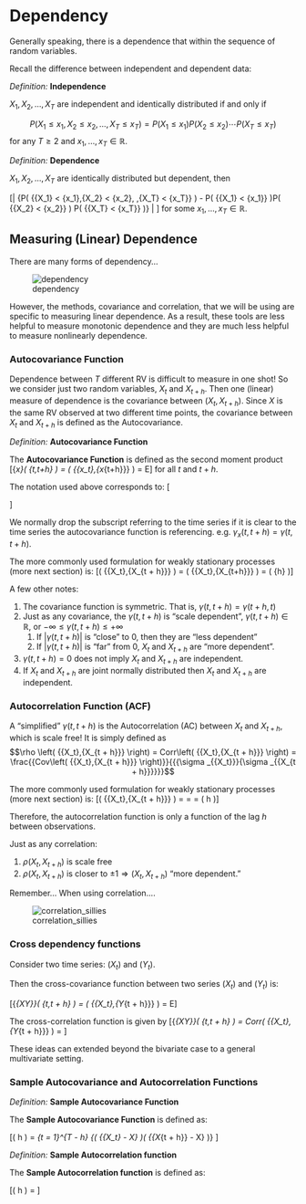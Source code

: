 # Dependency

Generally speaking, there is a dependence that within the sequence of random variables.

Recall the difference between independent and dependent data:

*Definition:* **Independence**

$X_1, X_2, \ldots, X_T$ are independent and identically distributed if and only if

$$P\left(X_1 \le x_1, X_2 \le x_2,\ldots, X_{T} \le x_T \right) = P\left(X_1 \le x_1\right) P\left(X_2 \le x_2\right) \cdots P\left(X_{T} \le x_T \right)$$ 
for any $T \ge 2$ and $x_1, \ldots, x_T \in \mathbb{R}$.

*Definition:* **Dependence**

$X_1, X_2, \ldots, X_T$ are identically distributed but dependent, then 

\[\left| {P\left( {{X_1} < {x_1},{X_2} < {x_2}, \ldots ,{X_T} < {x_T}} \right) - P\left( {{X_1} < {x_1}} \right)P\left( {{X_2} < {x_2}} \right) \cdots P\left( {{X_T} < {x_T}} \right)} \right| \ne 0\]
for some $x_1, \ldots, x_T \in \mathbb{R}$.

## Measuring (Linear) Dependence

There are many forms of dependency...

![dependency](images/1280px-Correlation_examples2.png)

However, the methods, covariance and correlation, that we will be using are specific to measuring linear dependence. As a result, these tools are less helpful to measure monotonic dependence and they are much less helpful to measure nonlinearly dependence.

### Autocovariance Function 


Dependence between $T$ different RV is difficult to measure in one shot! So we consider just two random variables, $X_t$ and $X_{t+h}$. Then one
(linear) measure of dependence is the covariance between $\left(X_t , X_{t+h}\right)$. Since $X$ is the same RV observed at two different time
points, the covariance between $X_t$ and $X_{t+h}$ is defined as the Autocovariance.

*Definition:* **Autocovariance Function**

The **Autocovariance Function** is defined as the second moment product
\[{\gamma _x}\left( {t,t+h} \right) = \operatorname{cov} \left( {{x_t},{x_{t+h}}} \right) = E\left[ {\left( {{x_t} - {\mu _t}} \right)\left( {{x_{t+h}} - {\mu _{t+h}}} \right)} \right]\]
for all $t$ and $t+h$. 

The notation used above corresponds to:
\[\begin{aligned}
  \operatorname{cov} \left( {{X_t},{X_{t+h}}} \right) &= E\left[ {{X_t}{X_{t+h}}} \right] - E\left[ {{X_t}} \right]E\left[ {{X_{t+h}}} \right] \\
  E\left[ {{X_t}} \right] &= \int\limits_{ - \infty }^\infty  {x \cdot {f_x}\left( x \right)dx}  \\
  E\left[ {{X_t}{X_{t+h}}} \right] &= \int\limits_{ - \infty }^\infty  {\int\limits_{ - \infty }^\infty  {{x_1}{x_2} \cdot f\left( {{x_1},{x_2}} \right)d{x_1}d{x_2}} }  \\ 
\end{aligned} \]

We normally drop the subscript referring to the time series if it is clear to the time series the autocovariance function is referencing.
e.g. ${\gamma _x}\left( {t,t+h} \right) = {\gamma}\left( {t,t+h} \right)$.

The more commonly used formulation for weakly stationary processes (more next section) is:
\[\gamma \left( {{X_t},{X_{t + h}}} \right) = \operatorname{cov} \left( {{X_t},{X_{t+h}}} \right) = \gamma \left( {h} \right)\]

A few other notes: 

1. The covariance function is symmetric. That is, ${\gamma}\left( {t,t+h} \right) = {\gamma}\left( {t+h,t} \right)$
2. Just as any covariance, the ${\gamma}\left( {t,t+h} \right)$ is "scale dependent", ${\gamma}\left( {t,t+h} \right) \in \mathbb{R}$, or $-\infty \le {\gamma}\left( {t,t+h} \right) \le +\infty$
    1. If $\left| {\gamma}\left( {t,t+h} \right) \right|$ is "close" to 0, then they are "less dependent"
    2. If $\left| {\gamma}\left( {t,t+h} \right) \right|$ is "far" from 0, $X_t$ and $X_{t+h}$ are "more dependent".
3. ${\gamma}\left( {t,t+h} \right)=0$ does not imply $X_t$ and $X_{t+h}$ are independent.
4. If $X_t$ and $X_{t+h}$ are joint normally distributed then $X_t$ and $X_{t+h}$ are independent.


### Autocorrelation Function (ACF)

A "simplified" $\gamma \left(t, t+h\right)$ is the Autocorrelation (AC) between $X_t$ and $X_{t+h}$, which is scale free! It is simply defined as
$$\rho \left( {{X_t},{X_{t + h}}} \right) = Corr\left( {{X_t},{X_{t + h}}} \right) = \frac{{Cov\left( {{X_t},{X_{t + h}}} \right)}}{{{\sigma _{{X_t}}}{\sigma _{{X_{t + h}}}}}}$$

The more commonly used formulation for weakly stationary processes (more next section) is:
\[\rho \left( {{X_t},{X_{t + h}}} \right) = \frac{{Cov\left( {{X_t},{X_{t + h}}} \right)}}{{{\sigma _{{X_t}}}{\sigma _{{X_{t + h}}}}}} = \frac{{\gamma \left( h \right)}}{{\gamma \left( 0 \right)}} = \rho \left( h \right)\]

Therefore, the autocorrelation function is only a function of the lag $h$ between observations.

Just as any correlation:

1. $\rho \left( {{X_t},{X_{t + h}}} \right)$ is scale free
2. $\rho \left( {{X_t},{X_{t + h}}} \right)$ is closer to $\pm 1 \Rightarrow \left({ X_t, X_{t+h} } \right)$ "more dependent."

Remember... When using correlation....

![correlation_sillies](images/correlation-does-not-imply-causation.jpg)

### Cross dependency functions

Consider two time series: $\left(X_t \right)$ and $\left(Y_t \right)$.

Then the cross-covariance function between two series $\left(X_t \right)$ and $\left(Y_t \right)$ is:

\[{\gamma _{XY}}\left( {t,t + h} \right) = \operatorname{cov} \left( {{X_t},{Y_{t + h}}} \right) = E\left[ {\left( {{X_t} - E\left[ {{X_t}} \right]} \right)\left( {{Y_{t + h}} - E\left[ {{Y_{t + h}}} \right]} \right)} \right]\]

The cross-correlation function is given by
\[{\rho _{XY}}\left( {t,t + h} \right) = Corr\left( {{X_t},{Y_{t + h}}} \right) = \frac{{{\gamma _{XY}}\left( {t,t + h} \right)}}{{{\sigma _{{X_t}}}{\sigma _{{Y_{t + h}}}}}}\]

These ideas can extended beyond the bivariate case to a general multivariate setting.

### Sample Autocovariance and Autocorrelation Functions

*Definition:* **Sample Autocovariance Function**

The **Sample Autocovariance Function** is defined as:

\[\hat \gamma \left( h \right) = \frac{1}{T}\sum\limits_{t = 1}^{T - h} {\left( {{X_t} - \bar X} \right)\left( {{X_{t + h}} - \bar X} \right)} \]

*Definition:* **Sample Autocorrelation function**

The **Sample Autocorrelation function** is defined as:

\[\hat \rho \left( h \right) = \frac{{\hat \gamma \left( h \right)}}{{\hat \gamma \left( 0 \right)}}\]
